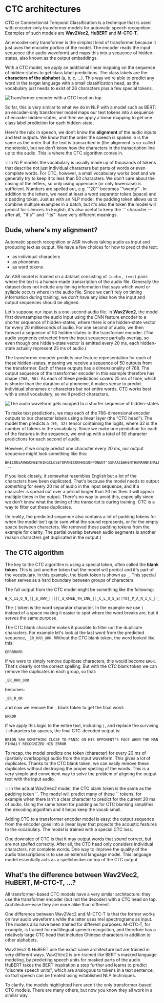 <!-- TODO: remove before merge -->

# CTC architectures

CTC or Connectionist Temporal Classification is a technique that is used with encoder-only transformer models for automatic speech recognition. Examples of such models are **Wav2Vec2**, **HuBERT** and **M-CTC-T**.

An encoder-only transformer is the simplest kind of transformer because it just uses the encoder portion of the model. The encoder reads the input sequence (the audio waveform) and maps this into a sequence of hidden-states, also known as the output embeddings.

With a CTC model, we apply an additional linear mapping on the sequence of hidden-states to get class label predictions. The class labels are the **characters of the alphabet** (a, b, c, …). This way we're able to predict any word in the target language with a small classification head, as the vocabulary just needs to exist of 26 characters plus a few special tokens.

<div class="flex justify-center">
    <img src="https://huggingface.co/datasets/huggingface-course/audio-course-images/resolve/main/wav2vec2-ctc.png" alt="Transformer encoder with a CTC head on top">
</div>

So far, this is very similar to what we do in NLP with a model such as BERT: an encoder-only transformer model  maps our text tokens into a sequence of encoder hidden-states, and then we apply a linear mapping to get one class label prediction for each hidden-state.

Here's the rub: In speech, we don’t know the **alignment** of the audio inputs and text outputs. We know that the order the speech is spoken in is the same as the order that the text is transcribed in (the alignment is so-called monotonic), but we don’t know how the characters in the transcription line up to the audio. This is where the CTC algorithm comes in.

<Tip>
💡 In NLP models the vocabulary is usually made up of thousands of tokens that describe not just individual characters but parts of words or even complete words. For CTC, however, a small vocabulary works best and we generally try to keep it to less than 50 characters. We don't care about the casing of the letters, so only using uppercase (or only lowercase) is sufficient. Numbers are spelled out, e.g. `"20"` becomes `"twenty"`. In addition to the letters, we need at least a word separator token (space) and a padding token. Just as with an NLP model, the padding token allows us to combine multiple examples in a batch, but it's also the token the model will predict for silences. In English, it's also useful to keep the `'` character — after all, `"it's"` and `"its"` have very different meanings.
</Tip>

## Dude, where's my alignment?

Automatic speech recognition or ASR involves taking audio as input and producing text as output. We have a few choices for how to predict the text:

- as individual characters
- as phonemes
- as word tokens

An ASR model is trained on a dataset consisting of `(audio, text)` pairs where the text is a human-made transcription of the audio file. Generally the dataset does not include any timing information that says which word or syllable occurs where in the audio file. Since we can't rely on timing information during training, we don't have any idea how the input and output sequences should be aligned.

Let's suppose our input is a one-second audio file. In **Wav2Vec2**, the model first downsamples the audio input using the CNN feature encoder to a shorter sequence of hidden-states, where there is one hidden-state vector for every 20 milliseconds of audio. For one second of audio, we then forward a sequence of 50 hidden-states to the transformer encoder.  (The audio segments extracted from the input sequence partially overlap, so even though one hidden-state vector is emitted every 20 ms, each hidden-state actually represent 25 ms of audio.)

The transformer encoder predicts one feature representation for each of these hidden-states, meaning we receive a sequence of 50 outputs from the transformer. Each of these outputs has a dimensionality of 768. The output sequence of the transformer encoder in this example therefore has shape `(768, 50)`. As each of these predictions covers 25 ms of time, which is shorter than the duration of a phoneme, it makes sense to predict individual phonemes or characters but not entire words. CTC works best with a small vocabulary, so we'll predict characters.

<div class="flex justify-center">
    <img src="https://huggingface.co/datasets/huggingface-course/audio-course-images/resolve/main/cnn-feature-encoder.png" alt="The audio waveform gets mapped to a shorter sequence of hidden-states">
</div>

To make text predictions, we map each of the 768-dimensional encoder outputs to our character labels using a linear layer (the "CTC head"). The model then predicts a `(50, 32)` tensor containing the logits, where 32 is the number of tokens in the vocabulary. Since we make one prediction for each of the features in the sequence, we end up with a total of 50 character predictions for each second of audio.

However, if we simply predict one character every 20 ms, our output sequence might look something like this:

```text
BRIIONSAWWSOMEETHINGCLOSETOPANICONHHISOPPONENT'SSFAACEWHENTHEMANNFINALLLYRREECOGGNNIIZEDHHISSERRRRORR ...
```

If you look closely, it somewhat resembles English but a lot of the characters have been duplicated. That's because the model needs to output *something* for every 20 ms of audio in the input sequence, and if a character is spread out over a period longer than 20 ms then it will appear multiple times in the output. There's no way to avoid this, especially since we don't know what the timing of the transcript is during training. CTC is a way to filter out these duplicates.

(In reality, the predicted sequence also contains a lot of padding tokens for when the model isn't quite sure what the sound represents, or for the empty space between characters. We removed these padding tokens from the example for clarity. The partial overlap between audio segments is another reason characters get duplicated in the output.)

## The CTC algorithm

The key to the CTC algorithm is using a special token, often called the **blank token**. This is just another token that the model will predict and it's part of the vocabulary. In this example, the blank token is shown as `_`. This special token serves as a hard boundary between groups of characters.

The full output from the CTC model might be something like the following:

```text
B_R_II_O_N_||_S_AWW_|||||_S_OMEE_TH_ING_||_C_L_O_S_E||TO|_P_A_N_I_C_||_ON||HHI_S||_OP_P_O_N_EN_T_'SS||_F_AA_C_E||_W_H_EN||THE||M_A_NN_||||_F_I_N_AL_LL_Y||||_RREE_C_O_GG_NN_II_Z_ED|||HHISS|||_ER_RRR_ORR||||
```

The `|` token is the word separator character. In the example we use `|` instead of a space making it easier to spot where the word breaks are, but it serves the same purpose.

The CTC blank character makes it possible to filter out the duplicate characters. For example let's look at the last word from the predicted sequence, `_ER_RRR_ORR`. Without the CTC blank token, the word looked like this:

```text
ERRRRORR
```

If we were to simply remove duplicate characters, this would become `EROR`. That's clearly not the correct spelling. But with the CTC blank token we can remove the duplicates in each group, so that:

```text
_ER_RRR_ORR
```

becomes:

```text
_ER_R_OR
```

and now we remove the `_` blank token to get the final word:

```text
ERROR
```

If we apply this logic to the entire text, including `|`, and replace the surviving `|` characters by spaces, the final CTC-decoded output is:

```text
BRION SAW SOMETHING CLOSE TO PANIC ON HIS OPPONENT'S FACE WHEN THE MAN FINALLY RECOGNIZED HIS ERROR
```

To recap, the model predicts one token (character) for every 20 ms of (partially overlapping) audio from the input waveform. This gives a lot of duplicates. Thanks to the CTC blank token, we can easily remove these duplicates without destroying the proper spelling of the words. This is a very simple and convenient way to solve the problem of aligning the output text with the input audio.

<Tip>
💡 In the actual Wav2Vec2 model, the CTC blank token is the same as the padding token `<pad>`. The model will predict many of these `<pad>` tokens, for example when there isn't a clear character to predict for the current 20 ms of audio. Using the same token for padding as for CTC blanking simplifies the decoding algorithm and it helps keep the vocab small.
</Tip>

Adding CTC to a transformer encoder model is easy: the output sequence from the encoder goes into a linear layer that projects the acoustic features to the vocabulary. The model is trained with a special CTC loss.

One downside of CTC is that it may output words that *sound* correct, but are not *spelled* correctly. After all, the CTC head only considers individual characters, not complete words. One way to improve the quality of the audio transcriptions is to use an external language model. This language model essentially acts as a spellchecker on top of the CTC output.

## What's the difference between Wav2Vec2, HuBERT, M-CTC-T, ...?

All transformer-based CTC models have a very similar architecture: they use the transformer encoder (but not the decoder) with a CTC head on top. Architecture-wise they are more alike than different.

One difference between Wav2Vec2 and M-CTC-T is that the former works on raw audio waveforms while the latter uses mel spectrograms as input. The models also have been trained for different purposes. M-CTC-T, for example, is trained for multilingual speech recognition, and therefore has a relatively large CTC head that includes Chinese characters in addition to other alphabets.

Wav2Vec2 & HuBERT use the exact same architecture but are trained in very different ways. Wav2Vec2 is pre-trained like BERT's masked language modeling, by predicting speech units for masked parts of the audio. HuBERT takes the BERT inspiration a step further and learns to predict "discrete speech units", which are analogous to tokens in a text sentence, so that speech can be treated using established NLP techniques.

To clarify, the models highlighted here aren't the only transformer-based CTC models. There are many others, but now you know they all work in a similar way.

<!-- TODO: remove before merge -->
